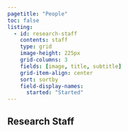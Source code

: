 ```yaml
---
pagetitle: "People"
toc: false
listing:
  - id: research-staff
    contents: staff
    type: grid
    image-height: 225px
    grid-columns: 3
    fields: [image, title, subtitle]
    grid-item-align: center
    sort: sortby
    field-display-names: 
      started: "Started"
---
```


<!-- ```{=html} -->
<!-- <nav aria-label="breadcrumb"> -->
<!--   <ol class="breadcrumb"> -->
<!--     <li class="breadcrumb-item"><a href="index.html">Home</a></li> -->
<!--     <li class="breadcrumb-item active" aria-current="page">People</li> -->
<!--   </ol> -->
<!-- </nav> -->
<!-- ``` -->


## Research Staff

:::{#research-staff}
:::


<!-- ## Alumni -->

:::{#alumni}
:::
